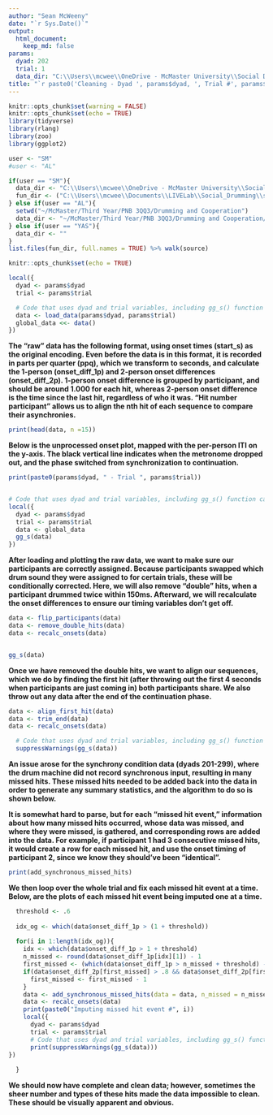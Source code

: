 ```yaml
---
author: "Sean McWeeny"
date: "`r Sys.Date()`"
output: 
  html_document:
    keep_md: false
params: 
  dyad: 202 
  trial: 1
  data_dir: "C:\\Users\\mcwee\\OneDrive - McMaster University\\Social Drumming\\REAPER_trial_data\\"
title: "`r paste0('Cleaning - Dyad ', params$dyad, ', Trial #', params$trial)`"
---
```


```r
knitr::opts_chunk$set(warning = FALSE)
knitr::opts_chunk$set(echo = TRUE)
library(tidyverse)
library(rlang)
library(zoo)
library(ggplot2)

user <- "SM"
#user <- "AL"

if(user == "SM"){
  data_dir <- "C:\\Users\\mcwee\\OneDrive - McMaster University\\Social Drumming\\REAPER_trial_data\\"
  fun_dir <- ("C:\\Users\\mcwee\\Documents\\LIVELab\\Social_Drumming\\social_drumming_git\\functions\\")
} else if(user == "AL"){
  setwd("~/McMaster/Third Year/PNB 3QQ3/Drumming and Cooperation")
  data_dir <- "~/McMaster/Third Year/PNB 3QQ3/Drumming and Cooperation/Data/"
} else if(user == "YAS"){
  data_dir <- ""
}
list.files(fun_dir, full.names = TRUE) %>% walk(source)

```

```r
knitr::opts_chunk$set(echo = TRUE)

local({
  dyad <- params$dyad
  trial <- params$trial

  # Code that uses dyad and trial variables, including gg_s() function calls
  data <- load_data(params$dyad, params$trial)
  global_data <<- data()
})


```

**The "raw" data has the following format, using onset times (start_s) as the original encoding. Even before the data is in this format, it is recorded in parts per quarter (ppq), which we transform to seconds, and calculate the 1-person (onset_diff_1p) and 2-person onset differences (onset_diff_2p). 1-person onset difference is grouped by participant, and should be around 1.000 for each hit, whereas 2-person onset difference is the time since the last hit, regardless of who it was. "Hit number participant" allows us to align the nth hit of each sequence to compare their asynchronies.**

```r

print(head(data, n =15))

```


**Below is the unprocessed onset plot, mapped with the per-person ITI on the y-axis. The black vertical line indicates when the metronome dropped out, and the phase switched from synchronization to continuation.**

```r
print(paste0(params$dyad, " - Trial ", params$trial))


# Code that uses dyad and trial variables, including gg_s() function calls
local({
  dyad <- params$dyad
  trial <- params$trial
  data <- global_data
  gg_s(data)
})
```

**After loading and plotting the raw data, we want to make sure our participants are correctly assigned. Because participants swapped which drum sound they were assigned to for certain trials, these will be conditionally corrected. Here, we will also remove "double" hits, when a participant drummed twice within 150ms. Afterward, we will recalculate the onset differences to ensure our timing variables don't get off.**

```r
data <- flip_participants(data)
data <- remove_double_hits(data)
data <- recalc_onsets(data)


gg_s(data)
```


**Once we have removed the double hits, we want to align our sequences, which we do by finding the first hit (after throwing out the first 4 seconds when participants are just coming in) both participants share. We also throw out any data after the end of the continuation phase.**

```r
data <- align_first_hit(data)
data <- trim_end(data)
data <- recalc_onsets(data)

  # Code that uses dyad and trial variables, including gg_s() function calls
  suppressWarnings(gg_s(data))

```

**An issue arose for the synchrony condition data (dyads 201-299), where the drum machine did not record synchronous input, resulting in many missed hits. These missed hits needed to be added back into the data in order to generate any summary statistics, and the algorithm to do so is shown below.**

**It is somewhat hard to parse, but for each "missed hit event," information about how many missed hits occurred, whose data was missed, and where they were missed, is gathered, and corresponding rows are added into the data. For example, if participant 1 had 3 consecutive missed hits, it would create a row for each missed hit, and use the onset timing of participant 2, since we know they should've been "identical".**


```r
print(add_synchronous_missed_hits)

```


**We then loop over the whole trial and fix each missed hit event at a time. Below, are the plots of each missed hit event being imputed one at a time.**

```r
  threshold <- .6
  
  idx_og <- which(data$onset_diff_1p > (1 + threshold))
  
  for(i in 1:length(idx_og)){
    idx <- which(data$onset_diff_1p > 1 + threshold)
    n_missed <- round(data$onset_diff_1p[idx][1]) - 1
    first_missed <- (which(data$onset_diff_1p > n_missed + threshold) - n_missed)[1]
    if(data$onset_diff_2p[first_missed] > .8 && data$onset_diff_2p[first_missed-1] >.8 ){
      first_missed <- first_missed - 1  
    }
    data <- add_synchronous_missed_hits(data = data, n_missed = n_missed, where = first_missed, participant = 3 - data$participant[first_missed])
    data <- recalc_onsets(data)
    print(paste0("Imputing missed hit event #", i))
    local({
      dyad <- params$dyad
      trial <- params$trial
      # Code that uses dyad and trial variables, including gg_s() function calls
      print(suppressWarnings(gg_s(data)))
})
    
  }

```

**We should now have complete and clean data; however, sometimes the sheer number and types of these hits made the data impossible to clean. These should be visually apparent and obvious.**
